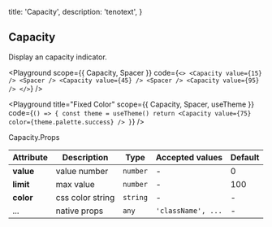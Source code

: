 
  title: 'Capacity',
  description: 'tenotext',
}

## Capacity

Display an capacity indicator.

<Playground
  scope={{ Capacity, Spacer }}
  code={`
<>
  <Capacity value={15} /> <Spacer />
  <Capacity value={45} /> <Spacer />
  <Capacity value={95} />
</>
`} />

<Playground
  title="Fixed Color"
  scope={{ Capacity, Spacer, useTheme }}
  code={`
() => {
  const theme = useTheme()
  return <Capacity value={75} color={theme.palette.success} />
}
`} />

<Attributes>
<Attributes.Title>Capacity.Props</Attributes.Title>

| Attribute | Description | Type | Accepted values | Default
| ---------- | ---------- | ---- |  -------------- | ------ |
| **value** | value number | `number` | - | 0 |
| **limit** | max value | `number` | - | 100 |
| **color** | css color string | `string` | - | - |
| ... | native props | `any` | `'className', ...` | - |

</Attributes>

